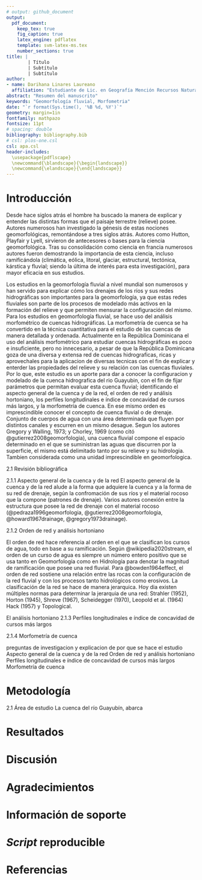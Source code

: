 ```yaml
---
# output: github_document
output: 
  pdf_document:
    keep_tex: true
    fig_caption: true
    latex_engine: pdflatex
    template: svm-latex-ms.tex
    number_sections: true
title: | 
        | Título
        | Subtítulo
        | Subtítulo
author:
- name: Darihana Linares Laureano
  affiliation: "Estudiante de Lic. en Geografía Mención Recursos Naturales y Ecoturismo, Universidad Autónoma de Santo Domingo (UASD)"
abstract: "Resumen del manuscrito"
keywords: "Geomorfología fluvial, Morfometria"
date: "`r format(Sys.time(), '%B %d, %Y')`"
geometry: margin=1in
fontfamily: mathpazo
fontsize: 11pt
# spacing: double
bibliography: bibliography.bib
# csl: plos-one.csl
csl: apa.csl
header-includes:
  \usepackage{pdflscape}
  \newcommand{\blandscape}{\begin{landscape}}
  \newcommand{\elandscape}{\end{landscape}}
---
```


# Introducción

Desde hace siglos atrás el hombre ha buscado la manera de explicar y entender las distintas formas que el paisaje terrestre (relieve) posee. Autores numerosos han investigado la génesis de estas nociones geomorfológicas, remontándose a tres siglos atrás. Autores como Hutton, Playfair y Lyell, sirvieron de antecesores o bases para la ciencia geomorfológica. Tras su consolidación como ciencia en francia numerosos autores fueron demostrando la importancia de esta ciencia, incluso ramificándola (climática, eólica, litoral, glaciar, estructural, tectónica, kárstica y fluvial; siendo la última de interés para esta investigación), para mayor eficacia en sus estudios.

Los estudios en la geomorfología fluvial a nivel mundial son numerosos y han servido para explicar cómo los drenajes de los ríos y sus redes hidrográficas son importantes para la geomorfología, ya que estas redes fluviales son parte de los procesos de modelado más activos en la formación del relieve y que permiten mensurar la configuración del mismo.
Para los estudios en geomorfología fluvial, se hace uso del análisis morfométrico de cuencas hidrográficas. La morfometría de cuenca se ha convertido en la técnica cuantitativa para el estudio de las cuencas de manera detallada y ordenada. Actualmente en la República Dominicana el uso del análisis morfométrico para estudiar cuencas hidrográficas es poco e insuficiente, pero no innecesario, a pesar de que la República Dominicana goza de una diversa y extensa red de cuencas hidrograficas, ricas y aprovechales para la aplicacion de diversas tecnicas con el fin de explicar y enterder las propiedades del relieve y su relación con las cuencas fluviales. Por lo que, este estudio es un aporte para dar a conocer la configuracion y modelado de la cuenca hidrografica del rio Guayubin, con el fin de fijar parámetros que permitan evaluar esta cuenca fluvial; identificando el aspecto general de la cuenca y de la red, el orden de red y análisis hortoniano, los perfiles longitudinales e índice de concavidad de cursos más largos, y la morfometría de cuenca.
En ese mismo orden es imprescindible conocer el concepto de cuenca fluvial o de drenaje. Conjunto de cuerpos de agua con una área determinada que fluyen por distintos canales  y escurren en un mismo desague. Segun los autores Gregory y Walling, 1973; y Chorley, 1969 (como citó @gutierrez2008geomorfologia), una cuenca fluvial compone el espacio determinado en el que se suministran las aguas que discurren por la superficie, el mismo está delimitado tanto por su relieve y su hidrologia. Tambien considerada como una unidad imprescindible en geomorfologica.


2.1 Revisión bibliográfica 

2.1.1 Aspecto general de la cuenca y de la red
El aspecto general de la cuenca y de la red alude a la forma que adquiere la cuenca y a la forma de su red de drenaje, según la confromación de sus ríos y el material rocoso que la compone (patrones de drenaje). Varios autores conexión entre la estructura que posee la red de drenaje con el material rocoso (@pedraza1996geomorfologia, @gutierrez2008geomorfologia, @howard1967drainage, @gregory1973drainage). 

2.1.2 Orden de red y análisis hortoniano

El orden de red hace referencia al orden en el que se clasifican los cursos de agua, todo en base a su ramificación. Según @wikipedia2020stream, el orden de un curso de agua es siempre un número entero positivo que se usa tanto en Geomorfología como en Hidrología para denotar la magnitud de ramificación que posee una red fluvial.
Para @bowden1964effect, el orden de red sostiene una relación entre las rocas con la configuración de la red fluvial y con los procesos tanto hidrológicos como erosivos.
La clasificación de la red se hace de manera jerarquica. Hoy dia existen múltiples normas para determinar la jerarquia de una red: Strahler (1952), Horton (1945), Shreve (1967), Scheidegger (1970), Leopold et al. (1964) Hack (1957) y Topological. 

El análisis hortoniano
2.1.3 Perfiles longitudinales e índice de concavidad de cursos más largos

2.1.4 Morfometría de cuenca


preguntas de investigacion y explicacion de por que se hace el estudio
Aspecto general de la cuenca y de la red
Orden de red y análisis hortoniano
Perfiles longitudinales e índice de concavidad de cursos más largos
Morfometría de cuenca


# Metodología

2.1 Área de estudio
La cuenca del río Guayubín, abarca  


# Resultados

\ldots

# Discusión

\ldots

# Agradecimientos

\ldots

# Información de soporte

\ldots

# *Script* reproducible

\ldots

# Referencias
